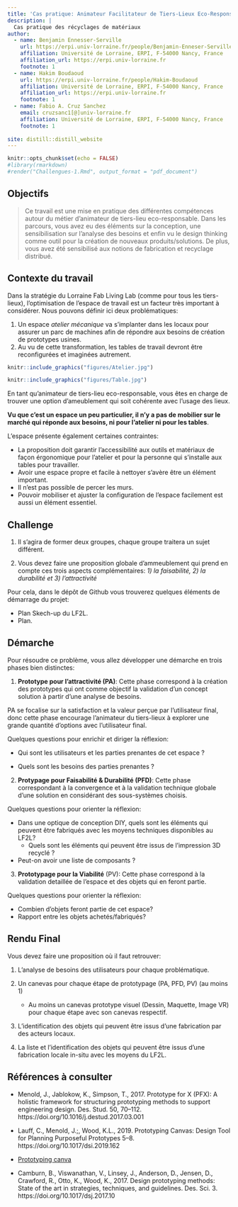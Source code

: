 ```yaml
---
title: 'Cas pratique: Animateur Facilitateur de Tiers-Lieux Eco-Responsables'
description: |
  Cas pratique des récyclages de matériaux
author:
  - name: Benjamin Ennesser-Serville
    url: https://erpi.univ-lorraine.fr/people/Benjamin-Enneser-Serville/
    affiliation: Université de Lorraine, ERPI, F-54000 Nancy, France
    affiliation_url: https://erpi.univ-lorraine.fr
    footnote: 1   
  - name: Hakim Boudaoud
    url: https://erpi.univ-lorraine.fr/people/Hakim-Boudaoud
    affiliation: Université de Lorraine, ERPI, F-54000 Nancy, France
    affiliation_url: https://erpi.univ-lorraine.fr
    footnote: 1
  - name: Fabio A. Cruz Sanchez
    email: cruzsanc1[@]univ-lorraine.fr
    affiliation: Université de Lorraine, ERPI, F-54000 Nancy, France
    footnote: 1
  
site: distill::distill_website
---
```


```r
knitr::opts_chunk$set(echo = FALSE)
#library(rmarkdown)
#render("Challengues-1.Rmd", output_format = "pdf_document")


```


\thispagestyle{fancy}

## Objectifs 

> Ce travail est une mise en pratique des différentes compétences autour du métier d'animateur de tiers-lieu eco-responsable.
Dans les parcours, vous avez eu des éléments sur la conception, une sensibilisation sur l'analyse des besoins et enfin vu le design thinking comme outil pour la création de nouveaux produits/solutions.
De plus, vous avez été sensibilisé aux notions de fabrication et recyclage distribué.


## Contexte du travail

Dans la stratégie du Lorraine Fab Living Lab (comme pour tous les tiers- lieux), l'optimisation de l'espace de travail est un facteur très important à considérer.
Nous pouvons définir ici deux problématiques:


1. Un espace *atelier mécanique* va s'implanter dans les locaux pour assurer un parc de machines afin de répondre aux besoins de création de prototypes usines.
2. Au vu de cette transformation, les tables de travail devront être reconfigurées et imaginées autrement. 

```r
knitr::include_graphics("figures/Atelier.jpg")
```


```r
knitr::include_graphics("figures/Table.jpg")

```

En tant qu'animateur de tiers-lieu eco-responsable, vous êtes en charge de trouver une option d'ameublement qui soit cohérente avec l'usage des lieux.  

**Vu que c'est un espace un peu particulier, il n'y a pas de mobilier sur le marché qui réponde aux besoins, ni pour l'atelier ni pour les tables**. 


L'espace présente également certaines contraintes:

- La proposition doit garantir l'accessibilité aux outils et matériaux de façon érgonomique pour l'atelier et pour la personne qui s'installe aux tables pour travailler.
- Avoir une espace propre et facile à nettoyer s'avère être un élément important.
- Il n'est pas possible de percer les murs. 
- Pouvoir mobiliser et ajuster la configuration de l'espace facilement est aussi un élément essentiel.



## Challenge

1. Il s'agira de former deux groupes, chaque groupe traitera un sujet différent.

2. Vous devez faire une proposition globale d'ammeublement qui prend en compte ces trois aspects complémentaires: *1) la faisabilité, 2) la durabilité et 3) l'attractivité*

Pour cela, dans le dépôt de Github vous trouverez quelques éléments de démarrage du projet:

- Plan Skech-up du LF2L.
- Plan.



## Démarche

Pour résoudre ce problème, vous allez développer une démarche en trois phases bien distinctes:

1. **Prototype pour l'attractivité (PA)**: Cette phase correspond à la création des prototypes qui ont comme objectif la validation d'un concept solution à partir d'une analyse de besoins.

PA se focalise sur la satisfaction et la valeur perçue par l'utilisateur final, donc cette phase encourage l'animateur du tiers-lieux à explorer une grande quantité d'options avec l'utilisateur final. 

Quelques questions pour enrichir et diriger la réflexion: 

- Qui sont les utilisateurs et les parties prenantes de cet espace ? 

- Quels sont les besoins des parties prenantes ?


2. **Protypage pour Faisabilité & Durabilité (PFD)**: Cette phase correspondant à la convergence et à la validation technique globale d'une solution en considérant des sous-systèmes choisis.


Quelques questions pour orienter la réflexion: 

- Dans une optique de conception DIY, quels sont les éléments qui peuvent être fabriqués avec les moyens techniques disponibles au LF2L?
  - Quels sont les éléments qui peuvent être issus de l'impression 3D recyclé ?

- Peut-on avoir une liste de composants ?


3. **Prototypage pour la Viabilité** (PV): Cette phase correspond à la validation detaillée de l'espace et des objets qui en feront partie.

Quelques questions pour orienter la réflexion: 

- Combien d'objets feront partie de cet espace?
- Rapport entre les objets achetés/fabriqués?


## Rendu Final

Vous devez faire une proposition où il faut retrouver:

1. L'analyse de besoins des utilisateurs pour chaque problématique. 

2. Un canevas pour chaque étape de prototypage (PA, PFD, PV) (au moins 1)

    - Au moins un canevas prototype visuel (Dessin, Maquette, Image VR) pour chaque étape avec son canevas respectif.

3. L'identification des objets qui peuvent être issus d'une fabrication par des acteurs locaux. 

5. La liste et l'identification des objets qui peuvent être issus d'une fabrication locale in-situ avec les moyens du LF2L. 


## Références à consulter

- Menold, J., Jablokow, K., Simpson, T., 2017. Prototype for X (PFX): A holistic framework for structuring prototyping methods to support engineering design. Des. Stud. 50, 70–112. https://doi.org/10.1016/j.destud.2017.03.001

- Lauff, C., Menold, J.;, Wood, K.L., 2019. Prototyping Canvas: Design Tool for Planning Purposeful Prototypes 5–8. https://doi.org/10.1017/dsi.2019.162

- [Prototyping canva](https://www.dimodules.com/prototypingcanvas)

- Camburn, B., Viswanathan, V., Linsey, J., Anderson, D., Jensen, D., Crawford, R., Otto, K., Wood, K., 2017. Design prototyping methods: State of the art in strategies, techniques, and guidelines. Des. Sci. 3. https://doi.org/10.1017/dsj.2017.10


